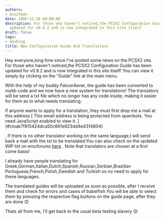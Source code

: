 ```yaml
---
authors:
- bositman
date: 2006-12-20 00:00:00
description: For those who haven't noticed,the PCSX2 Configuration Guide has been
  updated for v0.9.2 and is now integrated in this site itself
draft: false
tags:
- devblog
title: New Configuration Guide And Translations
---
```


Hey everyone,long time since I've posted some news on the PCSX2 site.
For those who haven't noticed,the PCSX2 Configuration Guide has been
updated for v0.9.2 and is now integrated in this site itself! You can
view it simply by clicking on the "Guide" link at the main menu.

<!-- truncate -->

With the help of my buddy Falcon4ever, the guide has been converted to
mybb code and we now have a new system for translations! The translators
will be send a txt file which no longer has any code inside, making it
easier for them as to what needs translating.

If anyone wants to apply for a translation, they must first drop me a
mail at this address [ This email address is being protected from
spambots. You need JavaScript enabled to view it.
]{#cloak7f815424dca50c661e623dd4e4314804}

. If there is no other translator working on the same language,I will
send back a mail with the txt to be translated.You can also check on the
updated WIP list on emuforums
[here](http://forums.ngemu.com/pcsx2-official-forum/58506-pcsx2-configuration-guide.html)
. Note that translators are chosen at a first come basis!

I already have people translating for
Greek,German,Italian,Dutch,Spanish,Russian,Serbian,Brazilian
Portuguese,French,Polish,Swedish and Turkish so no need to apply for
these languages.

The translated guides will be uploaded as soon as possible, after I
receive them and check for errors and cases of babelfish.You will be
able to select them by pressing the respective flag buttons on the guide
page, after they are done
😊

Thats all from me, I'll get back to the usual beta testing slavery
😊